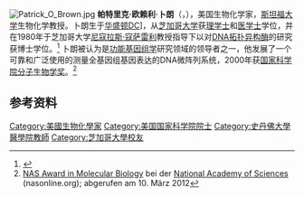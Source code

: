 {{expand|time=2013-10-17T07:52:20+00:00}}
[[File:Patrick_O_Brown.jpg|thumb]]
'''帕特里克·欧赖利·卜朗'''（{{lang-en|Patrick O’Reilly Brown}}，{{bd|1954年|9月23日||catIdx=Brown, Patrick O.}}），美国生物化学家，[[斯坦福大学|斯坦福大学]]生物化学教授。卜朗生于[[华盛顿特区|华盛顿DC]]]，从[[芝加哥大学|芝加哥大学]]获[[理学士|理学士]]和[[医学士|医学士]]学位，并在1980年于芝加哥大学[[尼古拉斯·科扎雷利|尼寇拉斯·寇萨雷利]]教授指导下以对[[DNA拓扑异构酶|DNA拓扑异构酶]]的研究获博士学位。<ref name=bmcb2013>{{cite journal|date=2013-04-15|title=An interview with Patrick O Brown on the origins and future of open access|pages=33|volume=11|issn=1741-7007|url=https://doi.org/10.1186/1741-7007-11-33|doi=10.1186/1741-7007-11-33|journal=BMC Biology|accessdate=2018-04-02|author=Patrick O. Brown}}</ref>
卜朗被认为是[[功能基因组学|功能基因组学]]研究领域的领导者之一，他发展了一个可靠和广泛使用的测量全基因组基因表达的DNA微阵列系统，2000年获[[国家科学院分子生物学奖|国家科学院分子生物学奖]]。<ref name="NAS">[http://nas.nasonline.org/site/PageServer?pagename=AWARDS_molbio NAS Award in Molecular Biology] {{webarchive|url=https://web.archive.org/web/20120722011217/http://nas.nasonline.org/site/PageServer?pagename=AWARDS_molbio |date=2012-07-22 }} bei der [[National_Academy_of_Sciences|National Academy of Sciences]] (nasonline.org); abgerufen am 10. März 2012</ref>

==参考资料==
{{reflist}}

{{Authority control}}
{{DEFAULTSORT:Brown, Patrick O.}}
[[Category:美國生物化學家|Category:美國生物化學家]]
[[Category:美国国家科学院院士|Category:美国国家科学院院士]]
[[Category:史丹佛大學醫學院教師|Category:史丹佛大學醫學院教師]]
[[Category:芝加哥大學校友|Category:芝加哥大學校友]]